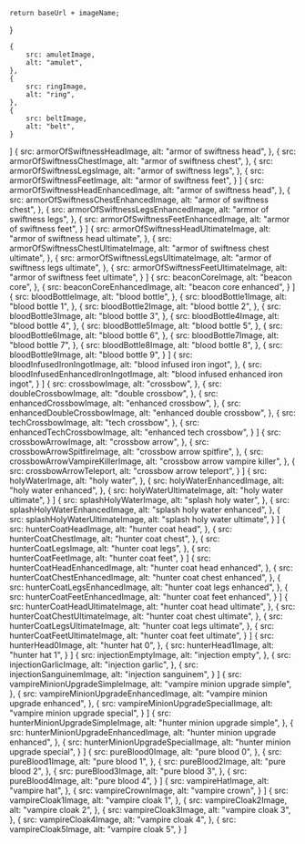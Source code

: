 

    return baseUrl + imageName;
}

    {
        src: amuletImage,
        alt: "amulet",
    },
    {
        src: ringImage,
        alt: "ring",
    },
    {
        src: beltImage,
        alt: "belt",
    }
]
    {
        src: armorOfSwiftnessHeadImage,
        alt: "armor of swiftness head",
    },
    {
        src: armorOfSwiftnessChestImage,
        alt: "armor of swiftness chest",
    },
    {
        src: armorOfSwiftnessLegsImage,
        alt: "armor of swiftness legs",
    },
    {
        src: armorOfSwiftnessFeetImage,
        alt: "armor of swiftness feet",
    }
]
    {
        src: armorOfSwiftnessHeadEnhancedImage,
        alt: "armor of swiftness head",
    },
    {
        src: armorOfSwiftnessChestEnhancedImage,
        alt: "armor of swiftness chest",
    },
    {
        src: armorOfSwiftnessLegsEnhancedImage,
        alt: "armor of swiftness legs",
    },
    {
        src: armorOfSwiftnessFeetEnhancedImage,
        alt: "armor of swiftness feet",
    }
]
    {
        src: armorOfSwiftnessHeadUltimateImage,
        alt: "armor of swiftness head ultimate",
    },
    {
        src: armorOfSwiftnessChestUltimateImage,
        alt: "armor of swiftness chest ultimate",
    },
    {
        src: armorOfSwiftnessLegsUltimateImage,
        alt: "armor of swiftness legs ultimate",
    },
    {
        src: armorOfSwiftnessFeetUltimateImage,
        alt: "armor of swiftness feet ultimate",
    }
    ]
{
        src: beaconCoreImage,
        alt: "beacon core",
    },
    {
        src: beaconCoreEnhancedImage,
        alt: "beacon core enhanced",
    }
]
    {
        src: bloodBottleImage,
        alt: "blood bottle",
    },
    {
        src: bloodBottle1Image,
        alt: "blood bottle 1",
    },
    {
        src: bloodBottle2Image,
        alt: "blood bottle 2",
    },
    {
        src: bloodBottle3Image,
        alt: "blood bottle 3",
    },
    {
        src: bloodBottle4Image,
        alt: "blood bottle 4",
    },
    {
        src: bloodBottle5Image,
        alt: "blood bottle 5",
    },
    {
        src: bloodBottle6Image,
        alt: "blood bottle 6",
    },
    {
        src: bloodBottle7Image,
        alt: "blood bottle 7",
    },
    {
        src: bloodBottle8Image,
        alt: "blood bottle 8",
    },
    {
        src: bloodBottle9Image,
        alt: "blood bottle 9",
    }
]
    {
        src: bloodInfusedIronIngotImage,
        alt: "blood infused iron ingot",
    },
    {
        src: bloodInfusedEnhancedIronIngotImage,
        alt: "blood infused enhanced iron ingot",
    }
]
    {
        src: crossbowImage,
        alt: "crossbow",
    },
    {
        src: doubleCrossbowImage,
        alt: "double crossbow",
    },
    {
        src: enhancedCrossbowImage,
        alt: "enhanced crossbow",
    },
    {
        src: enhancedDoubleCrossbowImage,
        alt: "enhanced double crossbow",
    },
    {
        src: techCrossbowImage,
        alt: "tech crossbow",
    },
    {
        src: enhancedTechCrossbowImage,
        alt: "enhanced tech crossbow",
    }
]
    {
        src: crossbowArrowImage,
        alt: "crossbow arrow",
    },
    {
        src: crossbowArrowSpitfireImage,
        alt: "crossbow arrow spitfire",
    },
    {
        src: crossbowArrowVampireKillerImage,
        alt: "crossbow arrow vampire killer",
    },
    {
        src: crossbowArrowTeleport,
        alt: "crossbow arrow teleport",
    }
]
    {
        src: holyWaterImage,
        alt: "holy water",
    },
    {
        src: holyWaterEnhancedImage,
        alt: "holy water enhanced",
    },
    {
        src: holyWaterUltimateImage,
        alt: "holy water ultimate",
    }
]
    {
        src: splashHolyWaterImage,
        alt: "splash holy water",
    },
    {
        src: splashHolyWaterEnhancedImage,
        alt: "splash holy water enhanced",
    },
    {
        src: splashHolyWaterUltimateImage,
        alt: "splash holy water ultimate",
    }
]
    {
        src: hunterCoatHeadImage,
        alt: "hunter coat head",
    },
    {
        src: hunterCoatChestImage,
        alt: "hunter coat chest",
    },
    {
        src: hunterCoatLegsImage,
        alt: "hunter coat legs",
    },
    {
        src: hunterCoatFeetImage,
        alt: "hunter coat feet",
    }
]
    {
        src: hunterCoatHeadEnhancedImage,
        alt: "hunter coat head enhanced",
    },
    {
        src: hunterCoatChestEnhancedImage,
        alt: "hunter coat chest enhanced",
    },
    {
        src: hunterCoatLegsEnhancedImage,
        alt: "hunter coat legs enhanced",
    },
    {
        src: hunterCoatFeetEnhancedImage,
        alt: "hunter coat feet enhanced",
    }
]
    {
        src: hunterCoatHeadUltimateImage,
        alt: "hunter coat head ultimate",
    },
    {
        src: hunterCoatChestUltimateImage,
        alt: "hunter coat chest ultimate",
    },
    {
        src: hunterCoatLegsUltimateImage,
        alt: "hunter coat legs ultimate",
    },
    {
        src: hunterCoatFeetUltimateImage,
        alt: "hunter coat feet ultimate",
    }
]
    {
        src: hunterHead0Image,
        alt: "hunter hat 0",
    },
    {
        src: hunterHead1Image,
        alt: "hunter hat 1",
    }
]
    {
        src: injectionEmptyImage,
        alt: "injection empty",
    },
    {
        src: injectionGarlicImage,
        alt: "injection garlic",
    },
    {
        src: injectionSanguinemImage,
        alt: "injection sanguinem",
    }
]
    {
        src: vampireMinionUpgradeSimpleImage,
        alt: "vampire minion upgrade simple",
    },
    {
        src: vampireMinionUpgradeEnhancedImage,
        alt: "vampire minion upgrade enhanced",
    },
    {
        src: vampireMinionUpgradeSpecialImage,
        alt: "vampire minion upgrade special",
    }
]
    {
        src: hunterMinionUpgradeSimpleImage,
        alt: "hunter minion upgrade simple",
    },
    {
        src: hunterMinionUpgradeEnhancedImage,
        alt: "hunter minion upgrade enhanced",
    },
    {
        src: hunterMinionUpgradeSpecialImage,
        alt: "hunter minion upgrade special",
    }
]
    {
        src: pureBlood0Image,
        alt: "pure blood 0",
    },
    {
        src: pureBlood1Image,
        alt: "pure blood 1",
    },
    {
        src: pureBlood2Image,
        alt: "pure blood 2",
    },
    {
        src: pureBlood3Image,
        alt: "pure blood 3",
    },
    {
        src: pureBlood4Image,
        alt: "pure blood 4",
    }
]
    {
        src: vampireHatImage,
        alt: "vampire hat",
    },
    {
        src: vampireCrownImage,
        alt: "vampire crown",
    }
]
    {
        src: vampireCloak1Image,
        alt: "vampire cloak 1",
    },
    {
        src: vampireCloak2Image,
        alt: "vampire cloak 2",
    },
    {
        src: vampireCloak3Image,
        alt: "vampire cloak 3",
    },
    {
        src: vampireCloak4Image,
        alt: "vampire cloak 4",
    },
    {
        src: vampireCloak5Image,
        alt: "vampire cloak 5",
    }
]